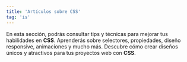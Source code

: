 ```yaml
---
title: 'Artículos sobre CSS'
tag: 'is'
---
```


En esta sección, podrás consultar tips y técnicas para mejorar tus habilidades en **CSS**. Aprenderás sobre selectores, propiedades, diseño responsive, animaciones y mucho más. Descubre cómo crear diseños únicos y atractivos para tus proyectos web con **CSS**.